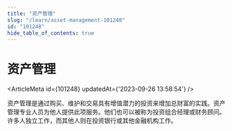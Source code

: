 ```yaml
---
title: "资产管理"
slug: "/learn/asset-management-101248"
id: "101248"
hide_table_of_contents: true
---
```



# 资产管理

<ArticleMeta id={101248} updatedAt={'2023-09-26 13:58:54'} />
<div className='border-solid border-b border-t-0 my-4 border-[var(--ifm-color-gray-300)]' />

资产管理是通过购买、维护和交易具有增值潜力的投资来增加总财富的实践。资产管理专业人员为他人提供此项服务。他们也可以被称为投资组合经理或财务顾问。许多人独立工作，而其他人则在投资银行或其他金融机构工作。
